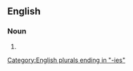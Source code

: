 ==English==

===Noun===
{{head|en|noun plural form}}

# {{plural of|lottery|lang=en}}

[[Category:English plurals ending in "-ies"]]